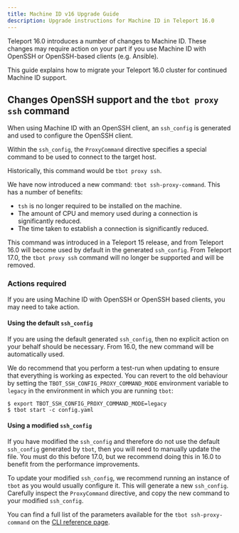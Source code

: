 ```yaml
---
title: Machine ID v16 Upgrade Guide
description: Upgrade instructions for Machine ID in Teleport 16.0
---
```


Teleport 16.0 introduces a number of changes to Machine ID. These changes may require action on your part if you use Machine ID with OpenSSH or OpenSSH-based clients (e.g. Ansible).

This guide explains how to migrate your Teleport 16.0 cluster for continued Machine ID support.

## Changes OpenSSH support and the `tbot proxy ssh` command

When using Machine ID with an OpenSSH client, an `ssh_config` is generated and
used to configure the OpenSSH client.

Within the `ssh_config`, the `ProxyCommand` directive specifies a special
command to be used to connect to the target host.

Historically, this command would be `tbot proxy ssh`.

We have now introduced a new command: `tbot ssh-proxy-command`. This has
a number of benefits:

- `tsh` is no longer required to be installed on the machine.
- The amount of CPU and memory used during a connection is significantly reduced.
- The time taken to establish a connection is significantly reduced.

This command was introduced in a Teleport 15 release, and from Teleport 16.0
will become used by default in the generated `ssh_config`. From Teleport 17.0,
the `tbot proxy ssh` command will no longer be supported and will be removed.

### Actions required

If you are using Machine ID with OpenSSH or OpenSSH based clients, you may need
to take action.

#### Using the default `ssh_config`

If you are using the default generated `ssh_config`, then no explicit action
on your behalf should be necessary. From 16.0, the new command will be
automatically used.

We do recommend that you perform a test-run when updating to ensure that
everything is working as expected. You can revert to the old behaviour by
setting the `TBOT_SSH_CONFIG_PROXY_COMMAND_MODE` environment variable to
`legacy` in the environment in which you are running `tbot`:

```code
$ export TBOT_SSH_CONFIG_PROXY_COMMAND_MODE=legacy
$ tbot start -c config.yaml
```

#### Using a modified `ssh_config`

If you have modified the `ssh_config` and therefore do not use the default
`ssh_config` generated by `tbot`, then you will need to manually update the
file. You must do this before 17.0, but we recommend doing this in 16.0 to
benefit from the performance improvements.

To update your modified `ssh_config`, we recommend running an instance of `tbot`
as you would usually configure it. This will generate a new `ssh_config`.
Carefully inspect the `ProxyCommand` directive, and copy the new command to
your modified `ssh_config`.

You can find a full list of the parameters available for the
`tbot ssh-proxy-command` on the
[CLI reference page](../../../reference/cli/tbot.mdx).